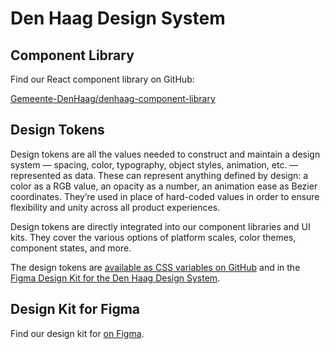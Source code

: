 
<Meta title="Den Haag/Introduction" />

# Den Haag Design System

## Component Library

Find our React component library on GitHub:

[Gemeente-DenHaag/denhaag-component-library](https://github.com/gemeente-DenHaag/denhaag-component-library)

## Design Tokens

Design tokens are all the values needed to construct and maintain a design system — spacing, color, typography, object styles, animation, etc. — represented as data. These can represent anything defined by design: a color as a RGB value, an opacity as a number, an animation ease as Bezier coordinates. They’re used in place of hard-coded values in order to ensure flexibility and unity across all product experiences.

Design tokens are directly integrated into our component libraries and UI kits. They cover the various options of platform scales, color themes, component states, and more.

The design tokens are [available as CSS variables on GitHub](https://github.com/Gemeente-DenHaag/denhaag-component-library/tree/master/src/styles) and in the [Figma Design Kit for the Den Haag Design System](https://www.figma.com/file/JpoY3waVoQGlLQzQXTL9nn/).

## Design Kit for Figma

Find our design kit for [on Figma](https://www.figma.com/file/JpoY3waVoQGlLQzQXTL9nn/).
